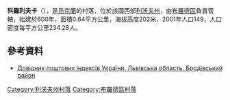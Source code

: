 {{coord|50|16|47|N|25|5|41|E|scale:100000|display=title}}

'''科羅利夫卡'''（{{lang-uk|Королівка}}），是[[烏克蘭|烏克蘭]]的村落，位於該國西部[[利沃夫州|利沃夫州]]，由[[布羅德區|布羅德區]]負責管轄，始建於600年，面積0.64平方公里，海拔高度202米，2001年人口149，人口密度每平方公里234.28人。

==參考資料==
*[http://www.uaidx.com/13/281/index Довідник поштових індексів України. Львівська область. Бродівський район]

{{DEFAULTSORT:Королівка}}
[[Category:利沃夫州村落|Category:利沃夫州村落]]
[[Category:布羅德區村落|Category:布羅德區村落]]


{{Lviv-geo-stub}}